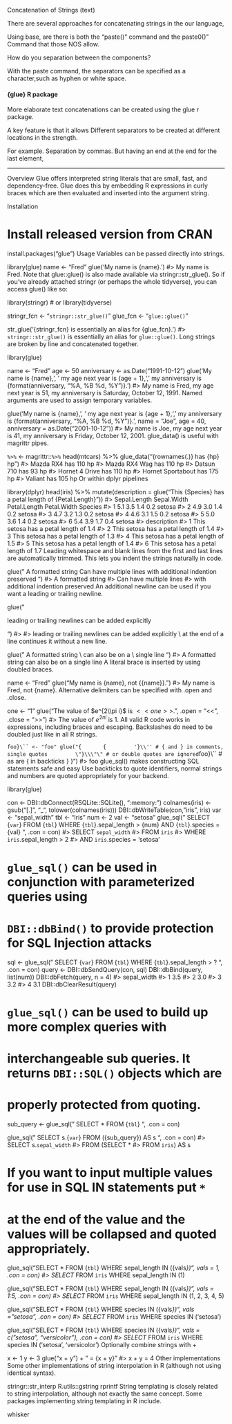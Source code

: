 Concatenation of Strings (text)

There are several approaches for concatenating strings in the our language,

Using base, are there is both the "paste()" command and the paste0()" Command that those NOS allow.

How do you separation between the components?

With the paste command, the separators can be specified as a character,such as hyphen or white space.

#### {glue} R package

More elaborate text concatenations can be created using the glue r package.

A key feature is that it allows Different separators to be created at different locations in the strength.

For example. Separation by commas. But having an end at the end for the last element,

---------------------------------------------------
Overview
Glue offers interpreted string literals that are small, fast, and dependency-free. Glue does this by embedding R expressions in curly braces which are then evaluated and inserted into the argument string.

Installation

# Install released version from CRAN
install.packages("glue")
Usage
Variables can be passed directly into strings.

library(glue)
name <- "Fred"
glue('My name is {name}.')
#> My name is Fred.
Note that glue::glue() is also made available via stringr::str_glue(). So if you’ve already attached stringr (or perhaps the whole tidyverse), you can access glue() like so:


library(stringr) # or library(tidyverse)

stringr_fcn <- "`stringr::str_glue()`"
glue_fcn    <- "`glue::glue()`"

str_glue('{stringr_fcn} is essentially an alias for {glue_fcn}.')
#> `stringr::str_glue()` is essentially an alias for `glue::glue()`.
Long strings are broken by line and concatenated together.

library(glue)

name <- "Fred"
age <- 50
anniversary <- as.Date("1991-10-12")
glue('My name is {name},',
  ' my age next year is {age + 1},',
  ' my anniversary is {format(anniversary, "%A, %B %d, %Y")}.')
#> My name is Fred, my age next year is 51, my anniversary is Saturday, October 12, 1991.
Named arguments are used to assign temporary variables.

glue('My name is {name},',
  ' my age next year is {age + 1},',
  ' my anniversary is {format(anniversary, "%A, %B %d, %Y")}.',
  name = "Joe",
  age = 40,
  anniversary = as.Date("2001-10-12"))
#> My name is Joe, my age next year is 41, my anniversary is Friday, October 12, 2001.
glue_data() is useful with magrittr pipes.

`%>%` <- magrittr::`%>%`
head(mtcars) %>% glue_data("{rownames(.)} has {hp} hp")
#> Mazda RX4 has 110 hp
#> Mazda RX4 Wag has 110 hp
#> Datsun 710 has 93 hp
#> Hornet 4 Drive has 110 hp
#> Hornet Sportabout has 175 hp
#> Valiant has 105 hp
Or within dplyr pipelines

library(dplyr)
head(iris) %>%
  mutate(description = glue("This {Species} has a petal length of {Petal.Length}"))
#>   Sepal.Length Sepal.Width Petal.Length Petal.Width Species
#> 1          5.1         3.5          1.4         0.2  setosa
#> 2          4.9         3.0          1.4         0.2  setosa
#> 3          4.7         3.2          1.3         0.2  setosa
#> 4          4.6         3.1          1.5         0.2  setosa
#> 5          5.0         3.6          1.4         0.2  setosa
#> 6          5.4         3.9          1.7         0.4  setosa
#>                             description
#> 1 This setosa has a petal length of 1.4
#> 2 This setosa has a petal length of 1.4
#> 3 This setosa has a petal length of 1.3
#> 4 This setosa has a petal length of 1.5
#> 5 This setosa has a petal length of 1.4
#> 6 This setosa has a petal length of 1.7
Leading whitespace and blank lines from the first and last lines are automatically trimmed.
This lets you indent the strings naturally in code.


glue("
    A formatted string
    Can have multiple lines
      with additional indention preserved
    ")
#> A formatted string
#> Can have multiple lines
#>   with additional indention preserved
An additional newline can be used if you want a leading or trailing newline.

glue("

  leading or trailing newlines can be added explicitly

  ")
#> 
#> leading or trailing newlines can be added explicitly
\\ at the end of a line continues it without a new line.

glue("
    A formatted string \\
    can also be on a \\
    single line
    ")
#> A formatted string can also be on a single line
A literal brace is inserted by using doubled braces.

name <- "Fred"
glue("My name is {name}, not {{name}}.")
#> My name is Fred, not {name}.
Alternative delimiters can be specified with .open and .close.

one <- "1"
glue("The value of $e^{2\\pi i}$ is $<<one>>$.", .open = "<<", .close = ">>")
#> The value of $e^{2\pi i}$ is $1$.
All valid R code works in expressions, including braces and escaping.
Backslashes do need to be doubled just like in all R strings.


  `foo}\`` <- "foo"
glue("{
      {
        '}\\'' # { and } in comments, single quotes
        \"}\\\"\" # or double quotes are ignored
        `foo}\\`` # as are { in backticks
      }
  }")
#> foo
glue_sql() makes constructing SQL statements safe and easy
Use backticks to quote identifiers, normal strings and numbers are quoted appropriately for your backend.


library(glue)

con <- DBI::dbConnect(RSQLite::SQLite(), ":memory:")
colnames(iris) <- gsub("[.]", "_", tolower(colnames(iris)))
DBI::dbWriteTable(con, "iris", iris)
var <- "sepal_width"
tbl <- "iris"
num <- 2
val <- "setosa"
glue_sql("
  SELECT {`var`}
  FROM {`tbl`}
  WHERE {`tbl`}.sepal_length > {num}
    AND {`tbl`}.species = {val}
  ", .con = con)
#> <SQL> SELECT `sepal_width`
#> FROM `iris`
#> WHERE `iris`.sepal_length > 2
#>   AND `iris`.species = 'setosa'

# `glue_sql()` can be used in conjunction with parameterized queries using
# `DBI::dbBind()` to provide protection for SQL Injection attacks
 sql <- glue_sql("
    SELECT {`var`}
    FROM {`tbl`}
    WHERE {`tbl`}.sepal_length > ?
  ", .con = con)
query <- DBI::dbSendQuery(con, sql)
DBI::dbBind(query, list(num))
DBI::dbFetch(query, n = 4)
#>   sepal_width
#> 1         3.5
#> 2         3.0
#> 3         3.2
#> 4         3.1
DBI::dbClearResult(query)

# `glue_sql()` can be used to build up more complex queries with
# interchangeable sub queries. It returns `DBI::SQL()` objects which are
# properly protected from quoting.
sub_query <- glue_sql("
  SELECT *
  FROM {`tbl`}
  ", .con = con)

glue_sql("
  SELECT s.{`var`}
  FROM ({sub_query}) AS s
  ", .con = con)
#> <SQL> SELECT s.`sepal_width`
#> FROM (SELECT *
#> FROM `iris`) AS s

# If you want to input multiple values for use in SQL IN statements put `*`
# at the end of the value and the values will be collapsed and quoted appropriately.
glue_sql("SELECT * FROM {`tbl`} WHERE sepal_length IN ({vals*})",
  vals = 1, .con = con)
#> <SQL> SELECT * FROM `iris` WHERE sepal_length IN (1)

glue_sql("SELECT * FROM {`tbl`} WHERE sepal_length IN ({vals*})",
  vals = 1:5, .con = con)
#> <SQL> SELECT * FROM `iris` WHERE sepal_length IN (1, 2, 3, 4, 5)

glue_sql("SELECT * FROM {`tbl`} WHERE species IN ({vals*})",
  vals = "setosa", .con = con)
#> <SQL> SELECT * FROM `iris` WHERE species IN ('setosa')

glue_sql("SELECT * FROM {`tbl`} WHERE species IN ({vals*})",
  vals = c("setosa", "versicolor"), .con = con)
#> <SQL> SELECT * FROM `iris` WHERE species IN ('setosa', 'versicolor')
Optionally combine strings with +

x <- 1
y <- 3
glue("x + y") + " = {x + y}"
#> x + y = 4
Other implementations
Some other implementations of string interpolation in R (although not using identical syntax).

stringr::str_interp
R.utils::gstring
rprintf
String templating is closely related to string interpolation, although not exactly the same concept. Some packages implementing string templating in R include.

whisker